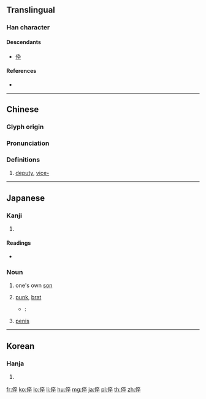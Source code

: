 {{also|伜}}
==Translingual==

===Han character===
{{Han char|rn=9|rad=人|as=08|sn=10|four=20248|canj=OYOJ|ids=⿰亻卒}}

====Descendants====
* [[伜]]

====References====
* {{Han ref|kx=0107.080|dkj=00750|dj=0227.180|hdz=10182.110|uh=5005|ud=20485|bh=D0C9|bd=53449}}

----

==Chinese==
{{zh-forms}}

===Glyph origin===
{{Han etym}}

===Pronunciation===
{{zh-pron
|m=cuì
|c=ceoi3,zeot1
|mc=y
|oc=y
|ma=
|cat=a,pref
}}

===Definitions===
{{zh-hanzi}}

# [[deputy]], [[vice-]]

----

==Japanese==

===Kanji===
{{ja-kanji|grade=|rs=人08}}

# {{defn|lang=ja|sort=人08}}

====Readings====
* {{ja-readings|goon=[[さい]] (sai), [[そち]] (sochi)|kanon=[[さい]] (sai), [[そつ]] (sotsu)|kun=[[せがれ]] (segare)}}

===Noun===
{{ja-noun|せがれ}}

# {{lb|ja|humble|sort=せがれ}} one's own [[son]]
# [[punk]], [[brat]]
#* {{RQ:Botchan}}:
#*: {{ja-usex|この質屋に勘太郎という十三四の'''倅'''が居た。|この しちや に かんたろう と いう じゅう さん よん の '''せがれ''' が いた。|This shopkeeper's son was a boy about 13 or 14 years old named Kantaro. Kantaro was, it happens, a [[mollycoddle]].}}
# {{lb|ja|colloquial|sort=せがれ}} [[penis]]

----

==Korean==

===Hanja===
{{ko-hanja|hangeul=[[쉬]], [[췌]], [[졸]]|rv=swi, chwe, jol|mr=swi, ch'we, chol|y=swi, chwey, col}}

# {{defn|lang=ko|sort=人08}}

[[fr:倅]]
[[ko:倅]]
[[lo:倅]]
[[li:倅]]
[[hu:倅]]
[[mg:倅]]
[[ja:倅]]
[[pl:倅]]
[[th:倅]]
[[zh:倅]]